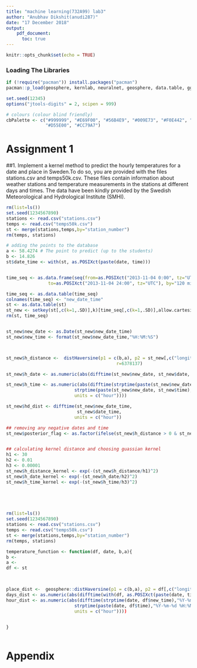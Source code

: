 ```yaml
---
title: "machine learning(732A99) lab3"
author: "Anubhav Dikshit(anudi287)"
date: "17 December 2018"
output: 
    pdf_document:
      toc: true
---
```


```r
knitr::opts_chunk$set(echo = TRUE)
```

\newpage

### Loading The Libraries
```r
if (!require("pacman")) install.packages("pacman")
pacman::p_load(geosphere, kernlab, neuralnet, geosphere, data.table, ggplot2)

set.seed(12345)
options("jtools-digits" = 2, scipen = 999)

# colours (colour blind friendly)
cbPalette <- c("#999999", "#E69F00", "#56B4E9", "#009E73", "#F0E442", "#0072B2", 
               "#D55E00", "#CC79A7")

```

# Assignment 1

##1. Implement a kernel method to predict the hourly temperatures for a date and place in Sweden.To do so, you are provided with the files stations.csv and temps50k.csv. These files contain information about weather stations and temperature measurements in the stations at different days and times. The data have been kindly provided by the Swedish Meteorological and Hydrological Institute (SMHI).

```r
rm(list=ls())
set.seed(1234567890)
stations <- read.csv("stations.csv")
temps <- read.csv("temps50k.csv")
st <- merge(stations,temps,by="station_number")
rm(temps, stations)

# adding the points to the database
a <- 58.4274 # The point to predict (up to the students)
b <- 14.826
st$date_time <- with(st, as.POSIXct(paste(date, time)))


time_seq <- as.data.frame(seq(from=as.POSIXct("2013-11-04 0:00", tz="UTC"), 
                to=as.POSIXct("2013-11-04 24:00", tz="UTC"), by="120 min"))

time_seq <- as.data.table(time_seq)
colnames(time_seq) <- "new_date_time" 
st <- as.data.table(st)
st_new <- setkey(st[,c(k=1,.SD)],k)[time_seq[,c(k=1,.SD)],allow.cartesian=TRUE][,k:=NULL]
rm(st, time_seq)


st_new$new_date <- as.Date(st_new$new_date_time)
st_new$new_time <- format(st_new$new_date_time,"%H:%M:%S")



st_new$h_distance <-  distHaversine(p1 = c(b,a), p2 = st_new[,c("longitude", "latitude")],
                                          r=6378137)

st_new$h_date <- as.numeric(abs(difftime(st_new$new_date, st_new$date, units = c("days"))))

st_new$h_time <- as.numeric(abs(difftime(strptime(paste(st_new$new_date, st_new$new_time),"%Y-%m-%d %H:%M:%S"),
                          strptime(paste(st_new$new_date, st_new$time),"%Y-%m-%d %H:%M:%S"),
                          units = c("hour"))))

st_new$hd_dist <- difftime(st_new$new_date_time, 
                           st_new$date_time,
                          units = c("hour"))

## removing any negative dates and time
st_new$posterior_flag <- as.factor(ifelse(st_new$h_distance > 0 & st_new$hd_dist > 0, "retain", "drop"))


## calculating kernel distance and choosing guassian kernel
h1 <- 30
h2 <- 0.01
h3 <- 0.00001
st_new$h_distance_kernel <- exp(-(st_new$h_distance/h1)^2)
st_new$h_date_kernel <- exp(-(st_new$h_date/h2)^2)
st_new$h_time_kernel <- exp(-(st_new$h_time/h3)^2)

 




```

```r
rm(list=ls())
set.seed(1234567890)
stations <- read.csv("stations.csv")
temps <- read.csv("temps50k.csv")
st <- merge(stations,temps,by="station_number")
rm(temps, stations)

temperature_function <- function(df, date, b,a){
b <- 
a <-  
df <- st  


  
place_dist <-  geosphere::distHaversine(p1 = c(b,a), p2 = df[,c("longitude", "latitude")],r=6378137) 
days_dist <- as.numeric(abs(difftime(with(df, as.POSIXct(paste(date, time))), date, units = c("days"))))
hour_dist <- as.numeric(abs(difftime(strptime(date, df$new_time),"%Y-%m-%d %H:%M:%S"),
                          strptime(paste(date, df$time),"%Y-%m-%d %H:%M:%S"),
                          units = c("hour"))))

  
}



```



# Appendix
```r
```